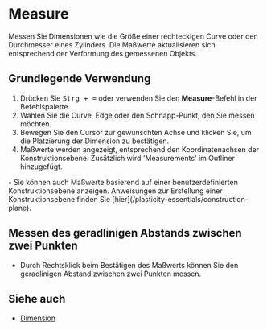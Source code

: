 
# Measure

<Reference shortcut="Ctrl + =" command="Measure" button="Toolbar" buttonIcon='button-measure' />

Messen Sie Dimensionen wie die Größe einer rechteckigen Curve oder den Durchmesser eines Zylinders. 
Die Maßwerte aktualisieren sich entsprechend der Verformung des gemessenen Objekts.

## Grundlegende Verwendung

1. Drücken Sie <kbd>Strg + =</kbd> oder verwenden Sie den **Measure**-Befehl in der Befehlspalette.
2. Wählen Sie die Curve, Edge oder den Schnapp-Punkt, den Sie messen möchten.
3. Bewegen Sie den Cursor zur gewünschten Achse und klicken Sie, um die Platzierung der Dimension zu bestätigen.
4. Maßwerte werden angezeigt, entsprechend den Koordinatenachsen der Konstruktionsebene. Zusätzlich wird 'Measurements' im Outliner hinzugefügt.

<Callout type="info">
- Sie können auch Maßwerte basierend auf einer benutzerdefinierten Konstruktionsebene anzeigen. Anweisungen zur Erstellung einer Konstruktionsebene finden Sie [hier](/plasticity-essentials/construction-plane).
</Callout>

## Messen des geradlinigen Abstands zwischen zwei Punkten

- Durch Rechtsklick beim Bestätigen des Maßwerts können Sie den geradlinigen Abstand zwischen zwei Punkten messen.
<VideoPlayer fileName="measure-2"/>

## Siehe auch
- [Dimension](/common/dimension)
